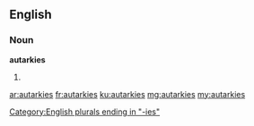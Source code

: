 ==English==

===Noun===
'''autarkies'''

# {{plural of|autarky}}

[[Category:English plurals ending in "-ies"]]

[[ar:autarkies]]
[[fr:autarkies]]
[[ku:autarkies]]
[[mg:autarkies]]
[[my:autarkies]]